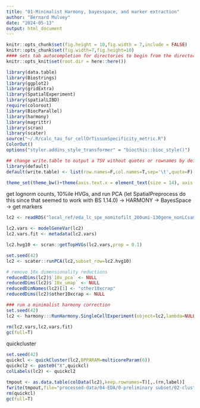 ```yaml
---
title: "01-Minimalist Harmony, bayesspace, and marker extraction"
author: "Bernard Mulvey"
date: "2024-05-13"
output: html_document
---
```


```r
knitr::opts_chunk$set(fig.height = 10,fig.width = 7,include = FALSE)
knitr::opts_chunk$set(fig.width=7,fig.height=10)
#### sets tab autocompletion for directories to begin from the directory containing the .Rproj session, instead of the script's directory if different
knitr::opts_knit$set(root.dir = here::here())

library(data.table)
library(Biostrings)
library(ggplot2)
library(gridExtra)
library(SpatialExperiment)
library(spatialLIBD)
require(colorout)
library(BiocParallel)
library(harmony)
library(magrittr)
library(scran)
library(scater)
source("~/.R/calc_tau_for_cellOrTissueSpecificity_metric.R")
ColorOut()
options("styler.addins_style_transformer" = "biocthis::bioc_style()")

## change write.table to output a TSV without quotes or rownames by default
library(default)
default(write.table) <- list(row.names=F,col.names=T,sep='\t',quote=F)

theme_set(theme_bw()+theme(axis.text.x = element_text(size = 14), axis.title.x = element_text(size = 16), axis.text.y = element_text(size = 14), axis.title.y = element_text(size =16), plot.title = element_text(size = 20,hjust=0.5), strip.text = element_text(size=18), legend.text = element_text(size=10), legend.title = element_text(size=11,hjust=0.5)))
```


get lognorm counts, 10%ile HVGs, and run PCA (let SpatialPreprocess do this since that seemed to work with BS 1.14.0) -> HARMONY -> BayesSpace -> get markers
```r
lc2 <- readRDS("local_ref/eda_lc_spe_nomitofilt_200umi-130gene_nonLCsampsdropped_051224.RDS")

lc2.vars <- modelGeneVar(lc2)
lc2.vars.fit <- metadata(lc2.vars)

lc2.hvg10 <- scran::getTopHVGs(lc2.vars,prop = 0.1)

set.seed(42)
lc2 <- scater::runPCA(lc2,subset_row=lc2.hvg10)

# remove 10x dimensionality reductions
reducedDims(lc2)$`10x_pca` <- NULL
reducedDims(lc2)$`10x_umap` <- NULL
reducedDimNames(lc2)[1] <- "other10xcrap"
reducedDims(lc2)$other10xcrap <- NULL

### run a minimalist harmony correction
set.seed(42)
lc2 <- harmony:::RunHarmony.SingleCellExperiment(object=lc2,lambda=NULL,group.by.vars = "sample_id",max_iter=100,ncores=4)

rm(lc2.vars,lc2.vars.fit)
gc(full=T)
```

quickcluster
```r
set.seed(42)
quickcl <- quickCluster(lc2,BPPARAM=multicoreParam(6))
quickcl2 <- paste0("X",quickcl)
colLabels(lc2) <- quickcl2

tmpout <- as.data.table(colData(lc2),keep.rownames=T)[,.(rn,label)]
fwrite(tmpout,file="processed-data/04-EDA/0-preliminary subset/02-clustering and markers/01-hvg10_harmony_quickcluster_051324.txt",sep="\t",col.names=T,row.names=F)
rm(quickcl)
gc(full=T)
```

